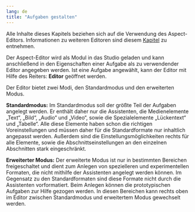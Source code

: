 ```yaml
---
lang: de
title: "Aufgaben gestalten"
---
```


::: {.callout-note}
Alle Inhalte dieses Kapitels beziehen sich auf die Verwendung des Aspect-Editors. Informationen zu weiteren Editoren sind diesem [Kapitel](/tasks/) zu entnehmen.
:::

Der Aspect-Editor wird als Modul in das Studio geladen und kann anschließend in den Eigenschaften einer Aufgabe als zu verwendender Editor angegeben werden. Ist eine Aufgabe angewählt, kann der Editor mit Hilfe des Reiters: **Editor** geöffnet werden.

Der Editor bietet zwei Modi, den Standardmodus und den erweiterten Modus.

**Standardmodus:**
Im Standardmodus soll der größte Teil der Aufgaben angelegt werden. 
Er enthält daher nur die Assistenten, die Medienelemente „Text“, „Bild“, „Audio“ und „Video“, sowie die Spezialelemente „Lückentext“ und „Tabelle“. Alle diese Elemente haben schon die richtigen Voreinstellungen und müssen daher für die Standardformate nur inhaltlich angepasst werden.
Außerdem sind die Einstellungsmöglichkeiten rechts für alle Elemente, sowie die Abschnittseinstellungen an den einzelnen Abschnitten stark eingeschränkt. 

**Erweiterter Modus:**
Der erweiterte Modus ist nur in bestimmten Bereichen freigeschaltet und dient zum Anlegen von spezielleren und experimentellen Formaten, die nicht mithilfe der Assistenten angelegt werden können. Im Gegensatz zu den Standardformaten sind diese Formate nicht durch die Assistenten vorformatiert. Beim Anlegen können die prototypischen Aufgaben zur Hilfe gezogen werden.
In diesen Bereichen kann rechts oben im Editor zwischen Standardmodus und erweitertem Modus gewechselt werden.
